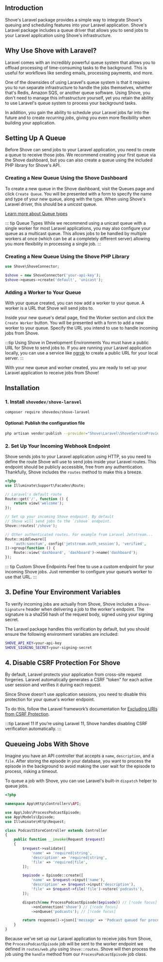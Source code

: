 ## Introduction

Shove's Laravel package provides a simple way to integrate Shove's
queuing and scheduling features into your Laravel application.
Shove's Laravel package includes a queue driver that allows you to
send jobs to your Laravel application using Shove's infrastructure.

## Why Use Shove with Laravel?

Laravel comes with an incredibly powerful queue system that allows you
to offload processing of time-consuming tasks to the background. This
is useful for workflows like sending emails, processing payments, and
more.

One of the downsides of using Laravel's queue system is that it
requires you to run separate infrastructure to handle the jobs
themselves, whether that's Redis, Amazon SQS, or another queue
software. Using Shove, you don't need to manage this infrastructure
yourself, yet you retain the ability to use Laravel's queue
system to process your background tasks.

In addition, you gain the ability to schedule your Laravel jobs
far into the future and to create _recurring jobs_, giving you even
more flexibility when building your application.

## Setting Up A Queue

Before Shove can send jobs to your Laravel application, you need to
create a queue to receive those jobs. We recommend creating your first
queue via the Shove dashboard, but you can also create a queue using the
included PHP library for Shove's API.

### Creating a New Queue Using the Shove Dashboard

To create a new queue in the Shove dashboard, visit the Queues page and
click `Create Queue`. You will be presented with a form to specify the
name and type of your new queue, along with the type. When using
Shove's Laravel driver, this should be a _unicast_ queue.

[Learn more about Queue types]()

::: tip Queue Types
While we recommend using a unicast queue with a single worker for most
Laravel applications,
you may also configure your queue as a multicast queue. This allows
jobs to be handled by multiple workers at once (which can be at a
completely different server) allowing you more flexibility in
processing a single job.
:::

### Creating a New Queue Using the Shove PHP Library

```php
use Shove\ShoveConnector;

$shove = new ShoveConnector('your-api-key');
$shove->queues->create('default', 'unicast');
```

### Adding a Worker to Your Queue

With your queue created, you can now add a worker to your queue. A
worker is a URL that Shove will send jobs to.

Inside your new queue's detail page, find the Worker section and
click the `Create Worker` button. You will be presented with a form to
add a new
worker to your queue. Specify the URL you intend to use to handle
incoming jobs from Shove.

:::tip Using Shove in Development Environments
You must have a public URL for Shove to send jobs to. If you are running
your Laravel application locally, you can use a service
like [ngrok](https://ngrok.com/) to create a public URL for your local
server.
:::

With your new queue and worker created, you are ready to set up your
Laravel application to receive jobs from Shove!

## Installation

### 1. Install `shovedev/shove-laravel`

```sh
composer require shovedev/shove-laravel
```

#### Optional: Publish the configuration file

```sh
php artisan vendor:publish --provider="Shove\Laravel\ShoveServiceProvider"
```

### 2. Set Up Your Incoming Webhook Endpoint

Shove sends jobs to your Laravel application using HTTP, so you need to
define the route Shove will use to send jobs inside your
Laravel routes. This endpoint should be publicly accessible, free from
any authentication. Thankfully, Shove includes the `routes` method
to make this a breeze.


```php [routes/web.php]
<?php
use Illuminate\Support\Facades\Route;

// Laravel's default route
Route::get('/', function () {
    return view('welcome');
});

// Set up your incoming Shove endpoint. By default
// Shove will send jobs to the `/shove` endpoint.
Shove::routes('/shove');

// Other authenticated routes. For example from Laravel Jetstream...
Route::middleware([
    'auth:sanctum', config('jetstream.auth_session'), 'verified',
])->group(function () {
    Route::view('dashboard', 'dashboard')->name('dashboard');
});
```


::: tip Custom Shove Endpoints
Feel free to use a custom endpoint for your incoming Shove jobs. Just
remember to configure your queue’s worker to use that URL.
:::

## 3. Define Your Environment Variables

To verify incoming jobs are actually from Shove, Shove includes a
`Shove-Signature` header when delivering a job to the worker's
endpoint. The signature is a sha256 hash of the request body, signed
using your signing secret.

The Laravel package handles this verification by default, but you should
ensure the following environment variables are included:


```sh [.env]
SHOVE_API_KEY=your-api-key
SHOVE_SIGNING_SECRET=your-signing-secret
```


## 4. Disable CSRF Protection For Shove

By default, Laravel protects your application from cross-site request
forgeries. Laravel automatically generates a CSRF "token" for each
active user session and verifies it during each request.

Since Shove doesn’t use application sessions, you need to disable this
protection for your queue's worker endpoint.

To do this, follow the Laravel framework’s documentation
for [Excluding URIs from CSRF Protection](https://laravel.com/docs/11.x/csrf#csrf-excluding-uris).

:::tip Laravel 11
If you’re using Laravel 11, Shove handles disabling CSRF verification
automatically.
:::

## Queueing Jobs With Shove

Imagine you have an API controller that accepts a `name`,
`description`, and a `file`. After storing the episode in your database,
you want to process the episode in the background to avoid making
the user wait for the episode to process, risking a timeout.

To queue a job with Shove, you can use Laravel's built-in `dispatch`
helper to queue jobs.

```php [app/Http/Controllers/PodcastController.php]
<?php

namespace App\Http\Controllers\API;

use App\Jobs\ProcessPodcastEpisode;
use App\Models\Episode;
use Illuminate\Http\Request;

class PodcastStoreController extends Controller
{
    public function __invoke(Request $request)
    {
        $request->validate([
            'name' => 'required|string',
            'description' => 'required|string',
            'file' => 'required|file',
        ]);

        $episode = Episode::create([
            'name' => $request->input('name'),
            'description' => $request->input('description'),
            'file' => $request->file('file')->store('podcasts'),
        ]);

        dispatch(new ProcessPodcastEpisode($episode)) // [!code focus]
            ->onConnection('shove') // [!code focus]
            ->onQueue('podcasts'); // [!code focus]

        return response()->json(['message' => 'Podcast queued for processing']);
    }
}
```

Because we've set up our Laravel application to receive jobs from
Shove, the `ProcessPodcastEpisode` job will be sent to the worker
endpoint we defined in `routes/web.php` using `Shove::routes`. Shove
will then process the job using the `handle` method from our
`ProcessPodcastEpisode` job class.